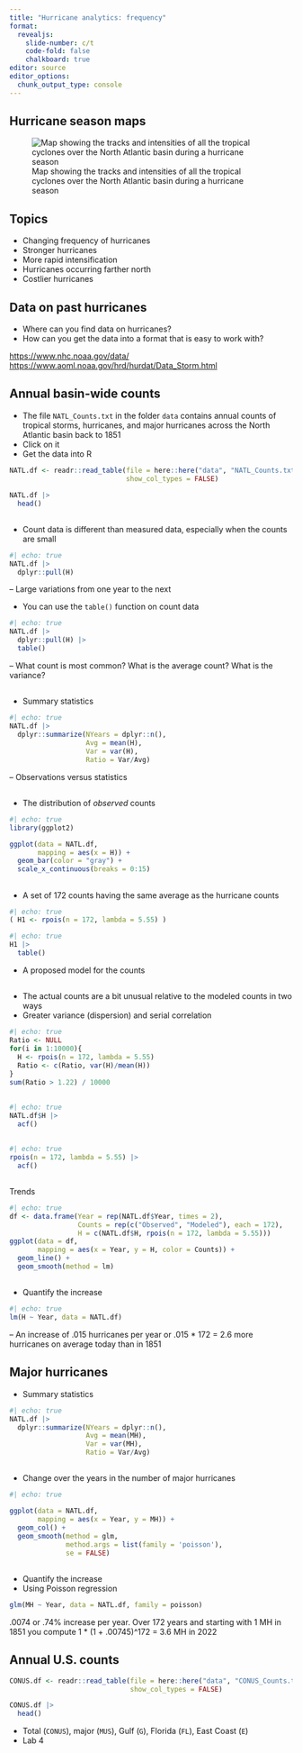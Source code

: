 ```yaml
---
title: "Hurricane analytics: frequency"
format:
  revealjs:
    slide-number: c/t
    code-fold: false
    chalkboard: true
editor: source
editor_options: 
  chunk_output_type: console
---
```


## Hurricane season maps

![Map showing the tracks and intensities of all the tropical cyclones over the North Atlantic basin during a hurricane season](https://www.nhc.noaa.gov/data/tracks/tracks-at-1950.png)

## Topics

-   Changing frequency of hurricanes
-   Stronger hurricanes
-   More rapid intensification
-   Hurricanes occurring farther north
-   Costlier hurricanes

## Data on past hurricanes

-    Where can you find data on hurricanes?
-    How can you get the data into a format that is easy to work with?

<https://www.nhc.noaa.gov/data/>
<https://www.aoml.noaa.gov/hrd/hurdat/Data_Storm.html>

## Annual basin-wide counts

-   The file `NATL_Counts.txt` in the folder `data` contains annual counts of tropical storms, hurricanes, and major hurricanes across the North Atlantic basin back to 1851
-   Click on it
-   Get the data into R

```r
NATL.df <- readr::read_table(file = here::here("data", "NATL_Counts.txt"),
                             show_col_types = FALSE)

NATL.df |>
  head()
```

##  {.smaller}

-   Count data is different than measured data, especially when the counts are small

```r
#| echo: true
NATL.df |>
  dplyr::pull(H)
```

--   Large variations from one year to the next

-   You can use the `table()` function on count data

```r
#| echo: true
NATL.df |>
  dplyr::pull(H) |>
  table()
```

-- What count is most common? What is the average count? What is the variance?

##

-   Summary statistics

```r
#| echo: true
NATL.df |>
  dplyr::summarize(NYears = dplyr::n(),
                   Avg = mean(H),
                   Var = var(H),
                   Ratio = Var/Avg)
```

--    Observations versus statistics

##

-   The distribution of _observed_ counts

```r
#| echo: true
library(ggplot2)

ggplot(data = NATL.df,
       mapping = aes(x = H)) +
  geom_bar(color = "gray") +
  scale_x_continuous(breaks = 0:15)
```

## {.smaller}

-   A set of 172 counts having the same average as the hurricane counts

```r
#| echo: true
( H1 <- rpois(n = 172, lambda = 5.55) )
```

```r
#| echo: true
H1 |>
  table()
```

-   A proposed model for the counts

##

-   The actual counts are a bit unusual relative to the modeled counts in two ways
-   Greater variance (dispersion) and serial correlation

```r
#| echo: true
Ratio <- NULL
for(i in 1:10000){
  H <- rpois(n = 172, lambda = 5.55)
  Ratio <- c(Ratio, var(H)/mean(H)) 
}
sum(Ratio > 1.22) / 10000
```

##

```r
#| echo: true
NATL.df$H |>
  acf()
```

##

```r
#| echo: true
rpois(n = 172, lambda = 5.55) |>
  acf()
```

##

Trends

```r
#| echo: true
df <- data.frame(Year = rep(NATL.df$Year, times = 2),
                 Counts = rep(c("Observed", "Modeled"), each = 172),
                 H = c(NATL.df$H, rpois(n = 172, lambda = 5.55)))
ggplot(data = df,
       mapping = aes(x = Year, y = H, color = Counts)) +
  geom_line() +
  geom_smooth(method = lm)
```

##

-   Quantify the increase

```r
#| echo: true
lm(H ~ Year, data = NATL.df)
```

-- An increase of .015 hurricanes per year or .015 * 172 = 2.6 more hurricanes on average today than in 1851

## Major hurricanes

-   Summary statistics

```r
#| echo: true
NATL.df |>
  dplyr::summarize(NYears = dplyr::n(),
                   Avg = mean(MH),
                   Var = var(MH),
                   Ratio = Var/Avg)
```

##

-   Change over the years in the number of major hurricanes

```r
#| echo: true

ggplot(data = NATL.df,
       mapping = aes(x = Year, y = MH)) +
  geom_col() +
  geom_smooth(method = glm, 
              method.args = list(family = 'poisson'),
              se = FALSE)
```

##

-   Quantify the increase
-   Using Poisson regression

```r
glm(MH ~ Year, data = NATL.df, family = poisson)
```

.0074 or .74% increase per year. Over 172 years and starting with 1 MH in 1851 you compute 1 * (1 + .00745)^172 = 3.6 MH in 2022

## Annual U.S. counts

```r
CONUS.df <- readr::read_table(file = here::here("data", "CONUS_Counts.txt"),
                              show_col_types = FALSE)

CONUS.df |>
  head()
```

-   Total (`CONUS`), major (`MUS`), Gulf (`G`), Florida (`FL`), East Coast (`E`)
-   Lab 4